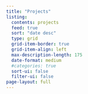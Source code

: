 ```yaml
---
title: "Projects"
listing:
  contents: projects
  feed: true
  sort: "date desc"
  type: grid
  grid-item-border: true
  grid-item-align: left
  max-description-length: 175
  date-format: medium
  #categories: true
  sort-ui: false
  filter-ui: false
page-layout: full
---
```


<style>
  .quarto-title, .quarto-title-block {
    display: none !important;
  }
</style>